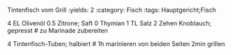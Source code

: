 Tintenfisch vom Grill
:yields: 2
:category: Fisch
:tags: Hauptgericht;Fisch

4 EL Olivenöl
0.5 Zitrone; Saft
0 Thymian
1 TL Salz
2 Zehen Knoblauch; gepresst
# zu Marinade zubereiten

4 Tintenfisch-Tuben; halbiert
# 1h marinieren
  von beiden Seiten 2min grillen
